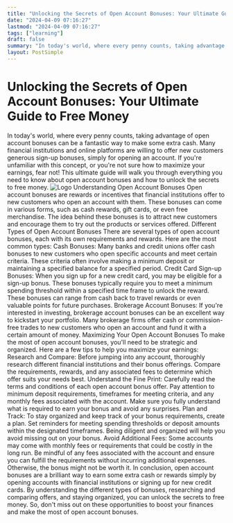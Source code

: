 ```yaml
---
title: "Unlocking the Secrets of Open Account Bonuses: Your Ultimate Guide to Free Money"
date: "2024-04-09 07:16:27"
lastmod: "2024-04-09 07:16:27"
tags: ["learning"]
draft: false
summary: "In today's world, where every penny counts, taking advantage of open account bonuses can be a fantastic way to make some extra cash. Many financial institutions and online platforms are willing to offer new customers generous sign-up bonuses, simply for opening an account. If you're unfamiliar with this concept, or you're not sure how to maximize your earnings, fear not! This ultimate guide will walk you through everything you need to know about open account bonuses and how to unlock the secrets to free money."
layout: PostSimple
---
```

# Unlocking the Secrets of Open Account Bonuses: Your Ultimate Guide to Free Money
In today's world, where every penny counts, taking advantage of open account bonuses can be a fantastic way to make some extra cash. Many financial institutions and online platforms are willing to offer new customers generous sign-up bonuses, simply for opening an account. If you're unfamiliar with this concept, or you're not sure how to maximize your earnings, fear not! This ultimate guide will walk you through everything you need to know about open account bonuses and how to unlock the secrets to free money.
<img alt="Logo" src="https://cdn.seniorsselection.com/src_image/4c27b9c6cf3555cff685d90b6ca3364c.webp"/>
Understanding Open Account Bonuses
Open account bonuses are rewards or incentives that financial institutions offer to new customers who open an account with them. These bonuses can come in various forms, such as cash rewards, gift cards, or even free merchandise. The idea behind these bonuses is to attract new customers and encourage them to try out the products or services offered.
Different Types of Open Account Bonuses
There are several types of open account bonuses, each with its own requirements and rewards. Here are the most common types:
Cash Bonuses: Many banks and credit unions offer cash bonuses to new customers who open specific accounts and meet certain criteria. These criteria often involve making a minimum deposit or maintaining a specified balance for a specified period.
Credit Card Sign-up Bonuses: When you sign up for a new credit card, you may be eligible for a sign-up bonus. These bonuses typically require you to meet a minimum spending threshold within a specified time frame to unlock the reward. These bonuses can range from cash back to travel rewards or even valuable points for future purchases.
Brokerage Account Bonuses: If you're interested in investing, brokerage account bonuses can be an excellent way to kickstart your portfolio. Many brokerage firms offer cash or commission-free trades to new customers who open an account and fund it with a certain amount of money.
Maximizing Your Open Account Bonuses
To make the most of open account bonuses, you'll need to be strategic and organized. Here are a few tips to help you maximize your earnings:
Research and Compare: Before jumping into any account, thoroughly research different financial institutions and their bonus offerings. Compare the requirements, rewards, and any associated fees to determine which offer suits your needs best.
Understand the Fine Print: Carefully read the terms and conditions of each open account bonus offer. Pay attention to minimum deposit requirements, timeframes for meeting criteria, and any monthly fees associated with the account. Make sure you fully understand what is required to earn your bonus and avoid any surprises.
Plan and Track: To stay organized and keep track of your bonus requirements, create a plan. Set reminders for meeting spending thresholds or deposit amounts within the designated timeframes. Being diligent and organized will help you avoid missing out on your bonus.
Avoid Additional Fees: Some accounts may come with monthly fees or requirements that could be costly in the long run. Be mindful of any fees associated with the account and ensure you can fulfill the requirements without incurring additional expenses. Otherwise, the bonus might not be worth it.
In conclusion, open account bonuses are a brilliant way to earn some extra cash or rewards simply by opening accounts with financial institutions or signing up for new credit cards. By understanding the different types of bonuses, researching and comparing offers, and staying organized, you can unlock the secrets to free money. So, don't miss out on these opportunities to boost your finances and make the most of open account bonuses.
        